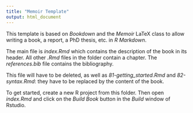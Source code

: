 ```yaml
---
title: "Memoir Template"
output: html_document
---
```


This template is based on _Bookdown_ and the _Memoir_ LaTeX class to allow writing a book, a report, a PhD thesis, etc. in _R Markdown_.

The main file is _index.Rmd_ which contains the description of the book in its header. All other _.Rmd_ files in the folder contain a chapter. 
The _references.bib_ file contains the bibliography.

This file will have to be deleted, as well as _81-getting_started.Rmd_ and _82-syntax.Rmd_: they have to be replaced by the content of the book.

To get started, create a new R project from this folder.
Then open _index.Rmd_ and click on the _Build Book_ button in the _Build_ window of Rstudio.
